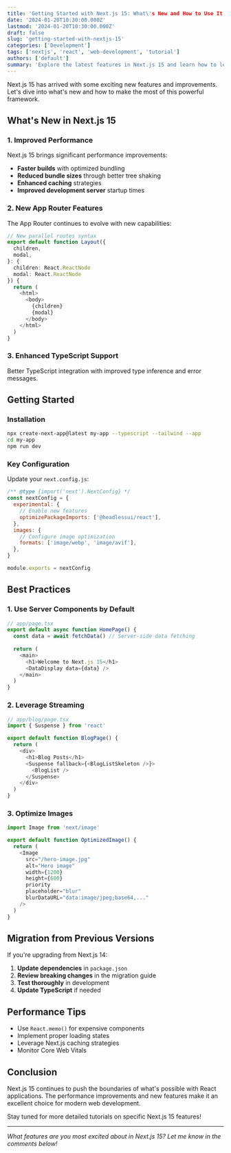 ```yaml
---
title: 'Getting Started with Next.js 15: What\'s New and How to Use It'
date: '2024-01-20T10:30:00.000Z'
lastmod: '2024-01-20T10:30:00.000Z'
draft: false
slug: 'getting-started-with-nextjs-15'
categories: ['Development']
tags: ['nextjs', 'react', 'web-development', 'tutorial']
authors: ['default']
summary: 'Explore the latest features in Next.js 15 and learn how to leverage them in your projects.'
---
```


Next.js 15 has arrived with some exciting new features and improvements. Let's dive into what's new and how to make the most of this powerful framework.

## What's New in Next.js 15

### 1. Improved Performance

Next.js 15 brings significant performance improvements:

- **Faster builds** with optimized bundling
- **Reduced bundle sizes** through better tree shaking
- **Enhanced caching** strategies
- **Improved development server** startup times

### 2. New App Router Features

The App Router continues to evolve with new capabilities:

```typescript
// New parallel routes syntax
export default function Layout({
  children,
  modal,
}: {
  children: React.ReactNode
  modal: React.ReactNode
}) {
  return (
    <html>
      <body>
        {children}
        {modal}
      </body>
    </html>
  )
}
```

### 3. Enhanced TypeScript Support

Better TypeScript integration with improved type inference and error messages.

## Getting Started

### Installation

```bash
npx create-next-app@latest my-app --typescript --tailwind --app
cd my-app
npm run dev
```

### Key Configuration

Update your `next.config.js`:

```javascript
/** @type {import('next').NextConfig} */
const nextConfig = {
  experimental: {
    // Enable new features
    optimizePackageImports: ['@headlessui/react'],
  },
  images: {
    // Configure image optimization
    formats: ['image/webp', 'image/avif'],
  },
}

module.exports = nextConfig
```

## Best Practices

### 1. Use Server Components by Default

```typescript
// app/page.tsx
export default async function HomePage() {
  const data = await fetchData() // Server-side data fetching
  
  return (
    <main>
      <h1>Welcome to Next.js 15</h1>
      <DataDisplay data={data} />
    </main>
  )
}
```

### 2. Leverage Streaming

```typescript
// app/blog/page.tsx
import { Suspense } from 'react'

export default function BlogPage() {
  return (
    <div>
      <h1>Blog Posts</h1>
      <Suspense fallback={<BlogListSkeleton />}>
        <BlogList />
      </Suspense>
    </div>
  )
}
```

### 3. Optimize Images

```typescript
import Image from 'next/image'

export default function OptimizedImage() {
  return (
    <Image
      src="/hero-image.jpg"
      alt="Hero image"
      width={1200}
      height={600}
      priority
      placeholder="blur"
      blurDataURL="data:image/jpeg;base64,..."
    />
  )
}
```

## Migration from Previous Versions

If you're upgrading from Next.js 14:

1. **Update dependencies** in `package.json`
2. **Review breaking changes** in the migration guide
3. **Test thoroughly** in development
4. **Update TypeScript** if needed

## Performance Tips

- Use `React.memo()` for expensive components
- Implement proper loading states
- Leverage Next.js caching strategies
- Monitor Core Web Vitals

## Conclusion

Next.js 15 continues to push the boundaries of what's possible with React applications. The performance improvements and new features make it an excellent choice for modern web development.

Stay tuned for more detailed tutorials on specific Next.js 15 features!

---

*What features are you most excited about in Next.js 15? Let me know in the comments below!*
